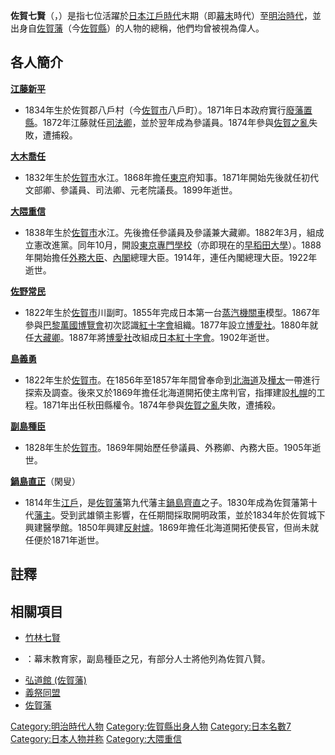 {{unreferenced|time=2014-12-27}}
{{Japanese|japanese=佐賀の七賢人|kana=さがのしちけんじん|romaji=Saga no shichikenjin}}

'''佐賀七賢'''（{{lang-ja|'''佐賀の七賢人'''}}，{{lang|ja|'''さがのしちけんじん'''}}）是指七位活躍於[[日本|日本]][[江戶時代|江戶時代]]末期（即[[幕末|幕末]]時代）至[[明治時代|明治時代]]，並出身自[[佐賀藩|佐賀藩]]（今[[佐賀縣|佐賀縣]]）的人物的總稱，他們均曾被視為偉人。

==各人簡介==
'''[[江藤新平|江藤新平]]'''
*1834年生於佐賀郡八戶村（今[[佐賀市|佐賀市]]八戶町）。1871年日本政府實行[[廢藩置縣|廢藩置縣]]。1872年江藤就任[[法務大臣|司法卿]]，並於翌年成為參議員。1874年參與[[佐賀之亂|佐賀之亂]]失敗，遭捕殺。

'''[[大木喬任|大木喬任]]'''
*1832年生於[[佐賀市|佐賀市]]水江。1868年擔任[[東京|東京]]府知事。1871年開始先後就任初代文部卿、參議員、司法卿、元老院議長。1899年逝世。

'''[[大隈重信|大隈重信]]'''
*1838年生於[[佐賀市|佐賀市]]水江。先後擔任參議員及參議兼大藏卿。1882年3月，組成立憲改進黨。同年10月，開設[[東京專門學校|東京專門學校]]（亦即現在的[[早稻田大學|早稻田大學]]）。1888年開始擔任[[外務大臣|外務大臣]]、[[內閣|內閣]]總理大臣。1914年，連任內閣總理大臣。1922年逝世。

'''[[佐野常民|佐野常民]]'''
*1822年生於[[佐賀市|佐賀市]]川副町。1855年完成日本第一台[[蒸汽機關車|蒸汽機關車]]模型。1867年參與[[巴黎萬國博覽會|巴黎萬國博覽會]]初次認識[[紅十字會|紅十字會]]組織。1877年設立[[博愛社|博愛社]]。1880年就任[[大藏卿|大藏卿]]。1887年將[[博愛社|博愛社]]改組成[[日本紅十字會|日本紅十字會]]。1902年逝世。

'''[[島義勇|島義勇]]'''
*1822年生於[[佐賀市|佐賀市]]。在1856年至1857年年間曾奉命到[[北海道|北海道]]及[[樺太|樺太]]一帶進行探索及調查。後來又於1869年擔任北海道開拓使主席判官，指揮建設[[札幌市|札幌]]的工程。1871年出任秋田縣權令。1874年參與[[佐賀之亂|佐賀之亂]]失敗，遭捕殺。

'''[[副島種臣|副島種臣]]'''
*1828年生於[[佐賀市|佐賀市]]。1869年開始歷任參議員、外務卿、內務大臣。1905年逝世。

'''[[鍋島直正|鍋島直正]]'''（閑叟）
*1814年生[[江戶|江戶]]，是[[佐賀藩|佐賀藩]]第九代藩主[[鍋島齊直|鍋島齊直]]之子。1830年成為佐賀藩第十代[[藩_(日本)|藩主]]。受到武雄{{NoteTag|武雄為佐賀藩內領地，領主鍋島氏為龍造寺家後裔。}}領主{{link-ja|鍋島茂義|鍋島茂義}}影響，在任期間採取開明政策，並於1834年於佐賀城下興建醫學館。1850年興建[[反射爐|反射爐]]。1869年擔任北海道開拓使長官，但尚未就任便於1871年逝世。

== 註釋 ==
{{ReflistH}}
{{NoteFoot}}
{{ReflistF}}

==相關項目==
*[[竹林七賢|竹林七賢]]
*{{link-ja|枝吉神陽|枝吉神陽}}：幕末教育家，副島種臣之兄，有部分人士將他列為佐賀八賢。
*[[弘道館_(佐賀藩)|弘道館 (佐賀藩)]]
*[[義祭同盟|義祭同盟]]
*[[佐賀藩|佐賀藩]]

{{佐賀七賢}}

[[Category:明治時代人物|Category:明治時代人物]]
[[Category:佐賀縣出身人物|Category:佐賀縣出身人物]]
[[Category:日本名數7|Category:日本名數7]]
[[Category:日本人物并称|Category:日本人物并称]]
[[Category:大隈重信|Category:大隈重信]]